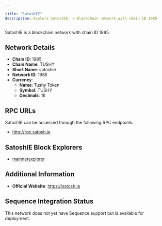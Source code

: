 ```yaml
---

title: "SatoshIE"
description: Explore SatoshIE, a blockchain network with chain ID 1985. Learn about its native currency, Tushy Token, and how to interact with the network.
---
```




SatoshIE is a blockchain network with chain ID 1985.

## Network Details

- **Chain ID**: 1985
- **Chain Name**: TUSHY
- **Short Name**: satoshie
- **Network ID**: 1985
- **Currency**: 
  - **Name**: Tushy Token
  - **Symbol**: TUSHY
  - **Decimals**: 18

## RPC URLs

SatoshIE can be accessed through the following RPC endpoints:

- http://rpc.satosh.ie

## SatoshIE Block Explorers

- [mainnetexplorer](http://explore.satosh.ie)

## Additional Information

- **Official Website**: https://satosh.ie

## Sequence Integration Status

This network does not yet have Sequence support but is available for deployment.
